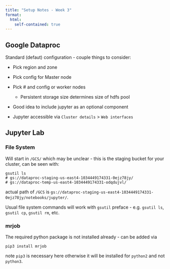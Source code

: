 ```yaml
---
title: "Setup Notes - Week 3"
format: 
  html:
    self-contained: true
---
```


## Google Dataproc

Standard (defaut) configuration - couple things to consider:

* Pick region and zone

* Pick config for Master node

* Pick # and config or worker nodes

  * Persistent storage size determines size of hdfs pool 

* Good idea to include jupyter as an optional component

* Jupyter accessible via `Cluster details` > `Web interfaces`

## Jupyter Lab

### File System 

Will start in `/GCS/` which may be unclear - this is the staging bucket for your cluster, can be seen with:

```
gsutil ls
# gs://dataproc-staging-us-east4-1034449174331-0ejz78jy/
# gs://dataproc-temp-us-east4-1034449174331-odqdujvl/
```

actual path of `/GCS` is `gs://dataproc-staging-us-east4-1034449174331-0ejz78jy/notebooks/jupyter/`.

Usual file system commands will work with `gsutil` preface - e.g. `gsutil ls`, `gsutil cp`, `gsutil rm`, etc.


### mrjob

The required python package is not installed already - can be added via 

```
pip3 install mrjob
```

note `pip3` is necessary here otherwise it will be installed for `python2` and not `python3`.

